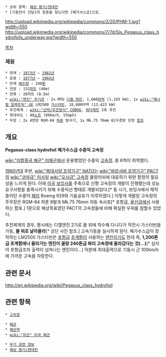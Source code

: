  * 상위 항목: [[해상 병기/현대전]] 
 * [기동전사 건담]의 함종을 찾는다면 [페가서스급]으로.

http://upload.wikimedia.org/wikipedia/commons/2/20/PHM-1.jpg?width=550
http://upload.wikimedia.org/wikipedia/commons/7/7d/Six_Pegasus_class_hydrofoils_underway.jpg?width=550

[[목차]]
=== 제원 ===
 * 취역 : [[1973년]] ~ [[1982년]]
 * 운용 : [[1977년]] ~ [[1993년]]
 * 만재 [[배수량]] : 240[[톤]]
 * 전장 : 132[[피트]] (40m)
 * 전폭 : 28피트 (8.5m)
 * [[wiki:"엔진" 주기관]] : 2x MTU [[디젤 엔진]], 1,600[[마력]] (1,193 kW), 1x [[wiki:"제너럴 일렉트릭" GE]] LM2500 [[가스터빈]], 18,000마력 (13,423 kW)
 * 추진체계 : [[wiki:"선박/추진방식" CODOG]], [[워터제트]] 2축 추진
 * 최대속도 : 48[[노트]] (89km/h, 55mph)
 * 무장 : 2x 4연장 RGM-84 [[하푼]] 발사기, 1x Mk.75 76mm 62구경장 단장 [[함포]]

== 개요 ==
'''Pegasus-class hydrofoil'''
'''페가수스급 수중익 고속정'''

[[wiki:"미합중국 해군" 미해군]]에서 운용했었던 수중익 [[고속정]]. 총 6척이 취역했다.

[[1960년대]] 후반, [[wiki:"북대서양 조약기구" NATO]]는 [[wiki:"바르샤바 조약기구" PACT]]의 [[wiki:"코마급" 미사일]] [[wiki:"오사급" 고속정]] 물량러쉬에 대응하기 위한 함정의 필요성을 느끼게 된다. 이에 [[미국]] [[보잉]]사를 주축으로 신형 고속정의 개발이 진행됐는데 성능 요구사항을 충족시키기 위해 수중익선 형태로 개발되었다.[* 동 시기, 보잉사에서 제작중이던 수중익 [[페리]] Boeing 929와 기술공유가 이루어졌다.] 이렇게 개발된 고속정의 주무장은 RGM-84 하푼 8발과 Mk.75 76mm 자동 속사포[* 포항급, [[울산급]]에서 사용하는 함포.] 1문으로 예상목표였던 PACT의 고속정들에 비해 확실한 우위를 점할수 있었다.

추진체계의 경우, 평시에는 디젤엔진 2기로 물 위에 착수해 다니다가 작전시 가스터빈을 가동, '''물 위로 날아올라'''[* 상단 사진 참조.] 고속기동을 실시하게 된다. 페가수스급이 장착하는 LM2500 가스터빈은 [[포항급]] [[초계함]]이 사용하는 [[엔진]]이기도 한데 즉, '''1,200톤급 초계함에나 올라가는 엔진이 꼴랑 240톤급 짜리 고속정에 올라갔다는 것(...)'''[* 심지어 포항급조차 출력이 넘쳐나는 엔진이다...] 덕분에 최대출력으로 기동시 근 100km/h에 가까운 고속을 자랑한다.

== 관련 문서 ==
[[http://en.wikipedia.org/wiki/Pegasus_class_hydrofoil]]

== 관련 항목 ==
 * [[고속정]]

 * [[해군]]
 * [[해군력]]
 * [[wiki:"미군" 미국 해군]]

 * [[무기 관련 정보]]
 * [[해상 병기/현대전]]
